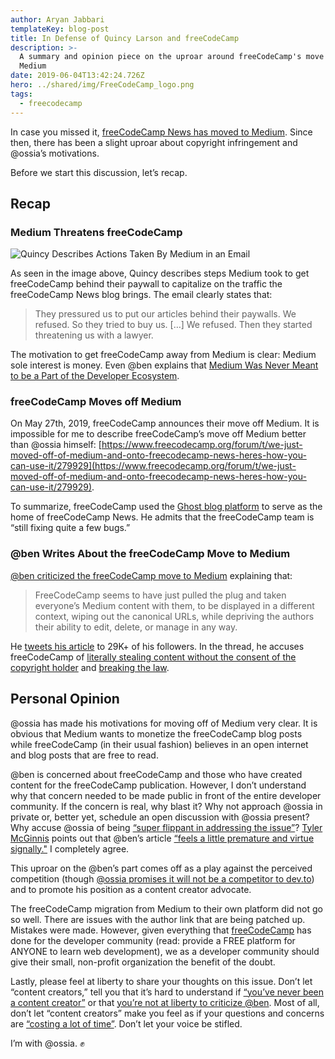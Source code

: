 ```yaml
---
author: Aryan Jabbari
templateKey: blog-post
title: In Defense of Quincy Larson and freeCodeCamp
description: >-
  A summary and opinion piece on the uproar around freeCodeCamp's move off
  Medium
date: 2019-06-04T13:42:24.726Z
hero: ../shared/img/FreeCodeCamp_logo.png
tags:
  - freecodecamp
---
```

In case you missed it, [freeCodeCamp News has moved to Medium](https://www.freecodecamp.org/forum/t/we-just-moved-off-of-medium-and-onto-freecodecamp-news-heres-how-you-can-use-it/279929). Since then, there has been a slight uproar about copyright infringement and @ossia’s motivations.

Before we start this discussion, let’s recap.

## Recap

### Medium Threatens freeCodeCamp

![Quincy Describes Actions Taken By Medium in an Email]( https://i1.wp.com/wptavern.com/wp-content/uploads/2019/05/Screen-Shot-2019-05-31-at-1.48.01-PM.png)

As seen in the image above, Quincy describes steps Medium took to get freeCodeCamp behind their paywall to capitalize on the traffic the freeCodeCamp News blog brings. The email clearly states that:

> They pressured us to put our articles behind their paywalls. We refused. So they tried to buy us. […] We refused. Then they started threatening us with a lawyer.

The motivation to get freeCodeCamp away from Medium is clear: Medium sole interest is money. Even @ben explains that [Medium Was Never Meant to be a Part of the Developer Ecosystem](https://dev.to/devteam/medium-was-never-meant-to-be-a-part-of-the-developer-ecosystem-25a0).

### freeCodeCamp Moves off Medium

On May 27th, 2019, freeCodeCamp announces their move off Medium. It is impossible for me to describe freeCodeCamp’s move off Medium better than @ossia himself: [https://www.freecodecamp.org/forum/t/we-just-moved-off-of-medium-and-onto-freecodecamp-news-heres-how-you-can-use-it/279929](https://www.freecodecamp.org/forum/t/we-just-moved-off-of-medium-and-onto-freecodecamp-news-heres-how-you-can-use-it/279929).

To summarize, freeCodeCamp used the [Ghost blog platform](https://ghost.org/) to serve as the home of freeCodeCamp News. He admits that the freeCodeCamp team is “still fixing quite a few bugs.”

### @ben Writes About the freeCodeCamp Move to Medium

[@ben criticized the freeCodeCamp move to Medium](https://dev.to/ben/i-m-concerned-with-the-move-that-freecodecamp-just-pulled-by-leaving-medium-io8) explaining that:

> FreeCodeCamp seems to have just pulled the plug and taken everyone’s Medium content with them, to be displayed in a different context, wiping out the canonical URLs, while depriving the authors their ability to edit, delete, or manage in any way.

He [tweets his article](https://twitter.com/bendhalpern/status/1133444368289927174) to 29K+ of his followers. In the thread, he accuses freeCodeCamp of [literally stealing content without the consent of the copyright holder](https://twitter.com/bendhalpern/status/1133494706363609088) and [breaking the law](https://twitter.com/bendhalpern/status/1133459111184666631).

## Personal Opinion

@ossia has made his motivations for moving off of Medium very clear. It is obvious that Medium wants to monetize the freeCodeCamp blog posts while freeCodeCamp (in their usual fashion) believes in an open internet and blog posts that are free to read.

@ben is concerned about freeCodeCamp and those who have created content for the freeCodeCamp publication. However, I don’t understand why that concern needed to be made public in front of the entire developer community. If the concern is real, why blast it? Why not approach @ossia in private or, better yet, schedule an open discussion with @ossia present?  Why accuse @ossia of being [“super flippant in addressing the issue”](https://twitter.com/bendhalpern/status/1133444368289927174)?
[Tyler McGinnis](https://twitter.com/tylermcginnis) points out that @ben’s article [“feels a little premature and virtue signally."](https://twitter.com/tylermcginnis/status/1133490470829547520) I completely agree.

This uproar on the @ben’s part comes off as a play against the perceived competition (though [@ossia promises it will not be a competitor to dev.to](https://twitter.com/ossia/status/1133457561070579712)) and to promote his position as a content creator advocate.

The freeCodeCamp migration from Medium to their own platform did not go so well. There are issues with the author link that are being patched up. Mistakes were made. However, given everything that [freeCodeCamp](https://www.freecodecamp.org) has done for the developer community (read: provide a FREE platform for ANYONE to learn web development), we as a developer community should give their small, non-profit organization the benefit of the doubt.

Lastly, please feel at liberty to share your thoughts on this issue. Don’t let “content creators,” tell you that it’s hard to understand if [“you’ve never been a content creator”](https://twitter.com/LittleKope/status/1133475647664398337) or that [you’re not at liberty to criticize @ben](https://twitter.com/LittleKope/status/1133790929389871104). Most of all, don’t let “content creators” make you feel as if your questions and concerns are [“costing a lot of time”](https://twitter.com/LittleKope/status/1133801190096023552). Don’t let your voice be stifled.

I’m with @ossia. ✊
